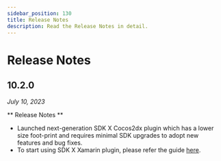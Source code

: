 ```yaml
---
sidebar_position: 130
title: Release Notes
description: Read the Release Notes in detail.
---
```



# Release Notes

<LatestSdkVersion>

## 10.2.0

<DownloadButton
  text="Download SDK"
  link="[% sdkx-cocos2dx.plugin_url %]"
  classes="mb-4"
/>

_July 10, 2023_

</LatestSdkVersion>

** Release Notes **

- Launched next-generation SDK X Cocos2dx plugin which has a lower size foot-print and requires minimal SDK upgrades to adopt new features and bug fixes.
- To start using SDK X Xamarin plugin, please refer the guide [here](/sdkx-cocos2dx/getting-started).

